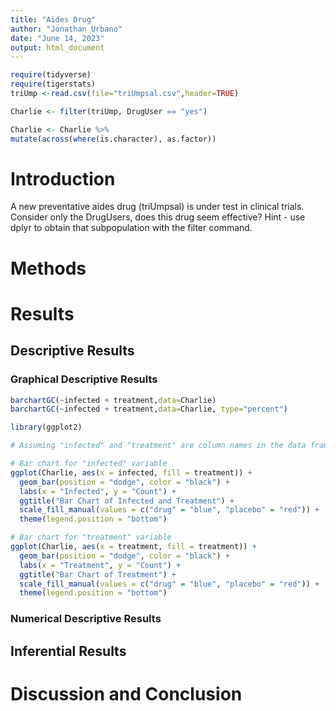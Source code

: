 ```yaml
---
title: "Aides Drug"
author: "Jonathan Urbano"
date: "June 14, 2023"
output: html_document
---
```


```r
require(tidyverse)
require(tigerstats)
triUmp <-read.csv(file="triUmpsal.csv",header=TRUE)
```

```r
Charlie <- filter(triUmp, DrugUser == "yes")
```

```r
Charlie <- Charlie %>%
mutate(across(where(is.character), as.factor))
```

# Introduction
<!--In this section you explain what you are trying to show.  Where did the data come from?  What is the research or other question you are trying to answer?.  If you skimp in this section expect to be marked down in your grade. Paint a picture of the project a couple of paragraphs is expected!-->

A new  preventative aides drug (triUmpsal) is under test in clinical trials. Consider only the DrugUsers, does this drug seem effective?  Hint - use dplyr to obtain that subpopulation with the filter command.

# Methods

<!--Decide on your methods:  use "variable analysis" or other appropriate descriptors.  Make sure to choose at least one graphical method and at least one numerical method. Discuss what data manipulations may be needed for example subsetting or other binning procedures and what sort of graphical displays and inferential tools will be used!-->

# Results

<!--Divide this section into two sub-sections:  One for your descriptive  results and one for your inferential results.!-->

## Descriptive Results

### Graphical Descriptive Results

<!--Graphical results here.  Make sure to show your code.  Provide appropriate labels for axes, giving units if possible, and provide a good title for the graph, too.  Use the graphical results to describe the patterns if any that exist in the data as focused toward the research question. Bottom line is to explain the features of the graph that are relevant to conforming or departing to what is expected by your null hypothesis !-->

```r
barchartGC(~infected + treatment,data=Charlie)
barchartGC(~infected + treatment,data=Charlie, type="percent")

```



```r
library(ggplot2)

# Assuming "infected" and "treatment" are column names in the data frame "Charlie"

# Bar chart for "infected" variable
ggplot(Charlie, aes(x = infected, fill = treatment)) +
  geom_bar(position = "dodge", color = "black") +
  labs(x = "Infected", y = "Count") +
  ggtitle("Bar Chart of Infected and Treatment") +
  scale_fill_manual(values = c("drug" = "blue", "placebo" = "red")) +
  theme(legend.position = "bottom")

# Bar chart for "treatment" variable
ggplot(Charlie, aes(x = treatment, fill = treatment)) +
  geom_bar(position = "dodge", color = "black") +
  labs(x = "Treatment", y = "Count") +
  ggtitle("Bar Chart of Treatment") +
  scale_fill_manual(values = c("drug" = "blue", "placebo" = "red")) +
  theme(legend.position = "bottom")
```


### Numerical Descriptive Results

<!--Numerical results go here. Use the numerical results to describe the patterns if any that exist in the data as focused toward the research question!-->

## Inferential Results

<!--State hypothesis clearly.  Make sure your discussion of the inferential test covers all the aspects that the test output produces, such as test statistic, p-value etc.  Make a decision about the null hypothesis, explain the assumptions on which the selected test/procedure was based, and why the chosen procedure satisfys the assumptions and is appropriate to answer the research question!-->


# Discussion and Conclusion

<!--Discussion and conclusion here.  If you found a relationship be sure to consider whether the relationship occurs because one of the variavbles causes the other, or whether they perhasps are related for some other reason.  Watch the chapter 6 videos from the GeorgeTown videos collection.!-->

